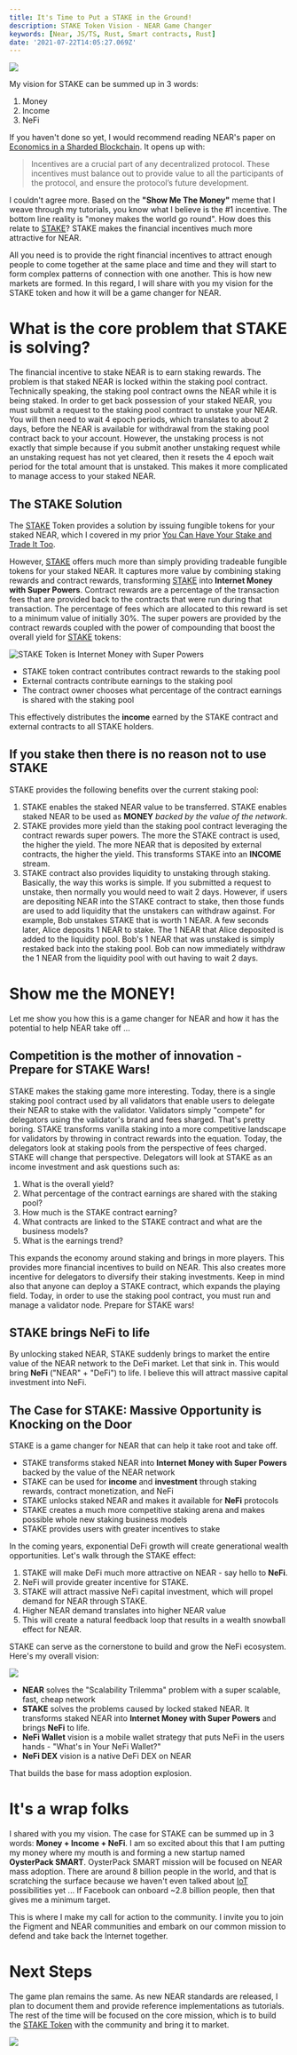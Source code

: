 ```yaml
---
title: It's Time to Put a STAKE in the Ground!
description: STAKE Token Vision - NEAR Game Changer
keywords: [Near, JS/TS, Rust, Smart contracts, Rust]
date: '2021-07-22T14:05:27.069Z'
---
```


![](./assets/near-stake-token-vision-image-1.png)

My vision for STAKE can be summed up in 3 words:

1.  Money
2.  Income
3.  NeFi

If you haven't done so yet, I would recommend reading NEAR's paper on [Economics in a Sharded Blockchain](https://near.org/papers/economics-in-sharded-blockchain/). It opens up with:

> Incentives are a crucial part of any decentralized protocol. These incentives must balance out to provide value to all the participants of the protocol, and ensure the protocol’s future development.

I couldn't agree more. Based on the **"Show Me The Money"** meme that I weave through my tutorials, you know what I believe is the #1 incentive. The bottom line reality is "money makes the world go round". How does this relate to [STAKE](https://github.com/oysterpack/oysterpack-near-stake-token)? STAKE makes the financial incentives much more attractive for NEAR.

All you need is to provide the right financial incentives to attract enough people to come together at the same place and time and they will start to form complex patterns of connection with one another. This is how new markets are formed. In this regard, I will share with you my vision for the STAKE token and how it will be a game changer for NEAR.

# What is the core problem that STAKE is solving?

The financial incentive to stake NEAR is to earn staking rewards. The problem is that staked NEAR is locked within the staking pool contract. Technically speaking, the staking pool contract owns the NEAR while it is being staked. In order to get back possession of your staked NEAR, you must submit a request to the staking pool contract to unstake your NEAR. You will then need to wait 4 epoch periods, which translates to about 2 days, before the NEAR is available for withdrawal from the staking pool contract back to your account. However, the unstaking process is not exactly that simple because if you submit another unstaking request while an unstaking request has not yet cleared, then it resets the 4 epoch wait period for the total amount that is unstaked. This makes it more complicated to manage access to your staked NEAR.

## The STAKE Solution

The [STAKE](https://github.com/oysterpack/oysterpack-near-stake-token) Token provides a solution by issuing fungible tokens for your staked NEAR, which I covered in my prior [You Can Have Your Stake and Trade It Too](https://learn.figment.io/tutorials/3-stake-fungible-token).

However, [STAKE](https://github.com/oysterpack/oysterpack-near-stake-token) offers much more than simply providing tradeable fungible tokens for your staked NEAR. It captures more value by combining staking rewards and contract rewards, transforming [STAKE](https://github.com/oysterpack/oysterpack-near-stake-token) into **Internet Money with Super Powers**. Contract rewards are a percentage of the transaction fees that are provided back to the contracts that were run during that transaction. The percentage of fees which are allocated to this reward is set to a minimum value of initially 30%. The super powers are provided by the contract rewards coupled with the power of compounding that boost the overall yield for [STAKE](https://github.com/oysterpack/oysterpack-near-stake-token) tokens:

![STAKE Token is Internet Money with Super Powers](./assets/near-stake-token-vision-stake-token-is-internet-money-with-super-powers.png)

- STAKE token contract contributes contract rewards to the staking pool
- External contracts contribute earnings to the staking pool
- The contract owner chooses what percentage of the contract earnings is shared with the staking pool

This effectively distributes the **income** earned by the STAKE contract and external contracts to all STAKE holders.

## If you stake then there is no reason not to use STAKE

STAKE provides the following benefits over the current staking pool:

1.  STAKE enables the staked NEAR value to be transferred. STAKE enables staked NEAR to be used as **MONEY** _backed by the value of the network_.
2.  STAKE provides more yield than the staking pool contract leveraging the contract rewards super powers. The more the STAKE contract is used, the higher the yield. The more NEAR that is deposited by external contracts, the higher the yield. This transforms STAKE into an **INCOME** stream.
3.  STAKE contract also provides liquidity to unstaking through staking. Basically, the way this works is simple. If you submitted a request to unstake, then normally you would need to wait 2 days. However, if users are depositing NEAR into the STAKE contract to stake, then those funds are used to add liquidity that the unstakers can withdraw against. For example, Bob unstakes STAKE that is worth 1 NEAR. A few seconds later, Alice deposits 1 NEAR to stake. The 1 NEAR that Alice deposited is added to the liquidity pool. Bob's 1 NEAR that was unstaked is simply restaked back into the staking pool. Bob can now immediately withdraw the 1 NEAR from the liquidity pool with out having to wait 2 days.

# Show me the MONEY!

Let me show you how this is a game changer for NEAR and how it has the potential to help NEAR take off ...

## Competition is the mother of innovation - Prepare for STAKE Wars!

STAKE makes the staking game more interesting. Today, there is a single staking pool contract used by all validators that enable users to delegate their NEAR to stake with the validator. Validators simply "compete" for delegators using the validator's brand and fees sharged. That's pretty boring. STAKE transforms vanilla staking into a more competitive landscape for validators by throwing in contract rewards into the equation. Today, the delegators look at staking pools from the perspective of fees charged. STAKE will change that perspective. Delegators will look at STAKE as an income investment and ask questions such as:

1.  What is the overall yield?
2.  What percentage of the contract earnings are shared with the staking pool?
3.  How much is the STAKE contract earning?
4.  What contracts are linked to the STAKE contract and what are the business models?
5.  What is the earnings trend?

This expands the economy around staking and brings in more players. This provides more financial incentives to build on NEAR. This also creates more incentive for delegators to diversify their staking investments. Keep in mind also that anyone can deploy a STAKE contract, which expands the playing field. Today, in order to use the staking pool contract, you must run and manage a validator node. Prepare for STAKE wars!

## STAKE brings NeFi to life

By unlocking staked NEAR, STAKE suddenly brings to market the entire value of the NEAR network to the DeFi market. Let that sink in. This would bring **NeFi** ("NEAR" + "DeFi") to life. I believe this will attract massive capital investment into NeFi.

## The Case for STAKE: Massive Opportunity is Knocking on the Door

STAKE is a game changer for NEAR that can help it take root and take off.

- STAKE transforms staked NEAR into **Internet Money with Super Powers** backed by the value of the NEAR network
- STAKE can be used for **income** and **investment** through staking rewards, contract monetization, and NeFi
- STAKE unlocks staked NEAR and makes it available for **NeFi** protocols
- STAKE creates a much more competitive staking arena and makes possible whole new staking business models
- STAKE provides users with greater incentives to stake

In the coming years, exponential DeFi growth will create generational wealth opportunities. Let's walk through the STAKE effect:

1.  STAKE will make DeFi much more attractive on NEAR - say hello to **NeFi**.
2.  NeFi will provide greater incentive for STAKE.
3.  STAKE will attract massive NeFi capital investment, which will propel demand for NEAR through STAKE.
4.  Higher NEAR demand translates into higher NEAR value
5.  This will create a natural feedback loop that results in a wealth snowball effect for NEAR.

STAKE can serve as the cornerstone to build and grow the NeFi ecosystem. Here's my overall vision:

![](./assets/near-stake-token-vision-image-3.png)

- **NEAR** solves the "Scalability Trilemma" problem with a super scalable, fast, cheap network
- **STAKE** solves the problems caused by locked staked NEAR. It transforms staked NEAR into **Internet Money with Super Powers** and brings **NeFi** to life.
- **NeFi Wallet** vision is a mobile wallet strategy that puts NeFi in the users hands - "What's in Your NeFi Wallet?"
- **NeFi DEX** vision is a native DeFi DEX on NEAR

That builds the base for mass adoption explosion.

# It's a wrap folks

I shared with you my vision. The case for STAKE can be summed up in 3 words: **Money + Income + NeFi**. I am so excited about this that I am putting my money where my mouth is and forming a new startup named **OysterPack SMART**. OysterPack SMART mission will be focused on NEAR mass adoption. There are around 8 billion people in the world, and that is scratching the surface because we haven't even talked about [IoT](https://en.wikipedia.org/wiki/Internet_of_things) possibilities yet ... If Facebook can onboard ~2.8 billion people, then that gives me a minimum target.

This is where I make my call for action to the community. I invite you to join the Figment and NEAR communities and embark on our common mission to defend and take back the Internet together.

# Next Steps

The game plan remains the same. As new NEAR standards are released, I plan to document them and provide reference implementations as tutorials. The rest of the time will be focused on the core mission, which is to build the [STAKE Token](https://github.com/oysterpack/oysterpack-near-stake-token) with the community and bring it to market.

![](./assets/near-stake-token-vision-image-4.png)
